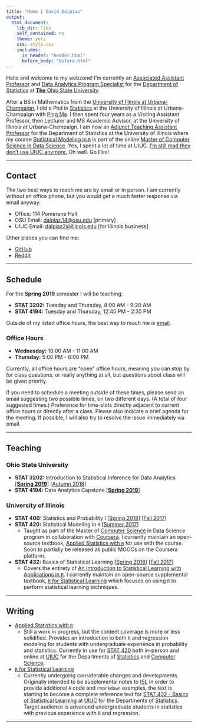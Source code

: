 ```yaml
---
title: "Home | David Dalpiaz"
output:
  html_document:
    lib_dir: libs
    self_contained: no
    theme: yeti
    css: style.css
    includes:
      in_header: "header.html"
      before_body: "before.html"
---
```


Hello and welcome to my webzone! I'm currently an [Associated Assistant Professor](https://stat.osu.edu/people/dalpiaz.14) and [Data Analytics Program Specialist](https://data-analytics.osu.edu/) for the [Department of Statistics](https://stat.osu.edu/) at [**The** Ohio State University](https://www.osu.edu/).

After a BS in Mathematics from the [University of Illinois at Urbana-Champaign](https://illinois.edu/), I did a Phd in [Statistics](https://stat.illinois.edu/) at the University of Illinois at Urbana-Champaign with [Ping Ma](http://malab.uga.edu/). I then spent four years as a Visiting Assistant Professor, then Lecturer and MS Academic Advisor, at the University of Illinois at Urbana-Champaign. I am now an [Adjunct Teaching Assistant Professor](https://stat.illinois.edu/directory/profile/dalpiaz2) for the Department of Statistics at the University of Illinois where my course [Statistical Modeling in `R`](https://daviddalpiaz.github.io/appliedstats/) is part of the online [Master of Computer Science in Data Science](https://www.coursera.org/degrees/masters-in-computer-data-science). Yes, I spent a lot of time at UIUC. [I’m still mad they don’t use UIUC anymore.](https://en.wikipedia.org/wiki/List_of_the_oldest_currently_registered_Internet_domain_names) Oh well. Go Illini!

***

## Contact

The two best ways to reach me are by email or in person. I am currently without an office phone, but you would get a much faster response via email anyway.

- Office: 114 Pomerene Hall
- OSU Email: [dalpiaz.14@osu.edu](mailto:dalpiaz.14@osu.edu) [primary]
- UIUC Email: [dalpiaz2@illinois.edu](mailto:dalpiaz.14@illinois.edu) [for Illinois business]

Other places you can find me:

- [GitHub](https://github.com/daviddalpiaz/)
- [Reddit](https://www.reddit.com/user/daviddalpiaz)
<!-- - [Last.fm](https://www.last.fm/user/daviddalpiaz) -->

***

## Schedule

For the **Spring 2019** semester I will be teaching:

- **STAT 3202:** Tuesday and Thursday, 8:00 AM - 9:20 AM
- **STAT 4194:** Tuesday and Thursday, 12:45 PM - 2:35 PM

Outside of my listed office hours, the best way to reach me is [email](contact.html).

### Office Hours

- **Wednesday:** 10:00 AM - 11:00 AM
- **Thursday:** 5:00 PM - 6:00 PM

Currently, all office hours are "open" office hours, meaning you can stop by for class questions, or really anything at all, but questions about class will be given priority.

If you need to schedule a meeting outside of these times, please send an email suggesting two possible times, on two different days. (A total of four suggested times.) Preference for time-slots directly adjacent to current office hours or directly after a class. Please also indicate a brief agenda for the meeting. If possible, I will also try to resolve the issue immediately via email.

***

## Teaching

### Ohio State University

- **STAT 3202:** Introduction to Statistical Inference for Data Analytics [[**Spring 2019**](https://daviddalpiaz.github.io/stat3202-sp19//)] [[Autumn 2018](https://daviddalpiaz.github.io/stat3202-au18//)]
- **STAT 4194:** Data Analytics Capstone [[**Spring 2019**](https://daviddalpiaz.github.io/stat3202-sp19//)]

### University of Illinois 

- **STAT 400:** Statistics and Probability I [[Spring 2018](https://daviddalpiaz.github.io/stat400sp18/)] [[Fall 2017](https://daviddalpiaz.github.io/stat400fa17/)]
- **STAT 420:** Statistical Modeling in `R` [[Summer 2017](https://www.coursera.org/learn/stat-420/)]
    - Taught as part of the Master of [Computer Science](https://cs.illinois.edu/) in Data Science program in collaboration with [Coursera](https://www.coursera.org/degrees/masters-in-computer-data-science). I currently maintain an open-source textbook, [Applied Statistics with `R`](https://daviddalpiaz.github.io/appliedstats/) for use with the course. Soon to partially be released as public MOOCs on the Coursera platform.
- **STAT 432:** Basics of Statistical Learning [[Spring 2018](https://daviddalpiaz.github.io/stat432sp18/)] [[Fall 2017](https://daviddalpiaz.github.io/stat430fa17/)]
    - Covers the entirety of [An Introduction to Statistical Learning with Applications in `R`](http://www-bcf.usc.edu/~gareth/ISL/). I currently maintain an open-source supplemental textbook, [`R` for Statistical Learning](https://daviddalpiaz.github.io/r4sl/) which focuses on using `R` to perform statistical learning techniques.

***

## Writing

- [Applied Statistics with `R`](https://daviddalpiaz.github.io/appliedstats/)
    - Still a work in progress, but the content coverage is more or less solidified. Provides an introduction to both `R` and regression modeling for students with undergraduate experience in probability and statistics. Currently in use for [STAT 420](https://courses.illinois.edu/schedule/2018/spring/STAT/420) both in-person and online at [UIUC](http://illinois.edu/) for the Departments of [Statistics](http://www.stat.illinois.edu/) and [Computer Science](https://cs.illinois.edu/).
- [`R` for Statistical Learning](https://daviddalpiaz.github.io/r4sl/)
    - Currently undergoing considerable changes and developments. Originally intended to be supplemental notes to [ISL](http://www-bcf.usc.edu/~gareth/ISL/) in order to provide additional `R` code and `rmarkdown` examples, the text is starting to become a complete reference text for [STAT 432 - Basics of Statistical Learning](https://daviddalpiaz.github.io/stat430fa17/) at [UIUC](http://illinois.edu/) for the Departments of [Statistics](http://www.stat.illinois.edu/). Target audience is advanced undergraduate students in statistics with previous experience with `R` and regression. 

***
